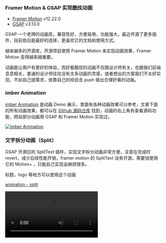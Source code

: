 ### Framer Motion & GSAP 实现酷炫动画

- [Framer Motion](https://motion.dev/docs) v12.22.0
- [GSAP](https://gsap.com/docs/v3/) v3.13.0

GSAP 一个老牌的动画库，兼容性好，方便易用，功能强大，最近开源了更多插件，目前依旧是最好的选择，更喜欢它的文档和使用方式。

越来越多的开源库，开源项目使用 Framer Motion 来实现动画效果，Framer Motion 变得越来越重要。

动画能让用户有更好的体验，而好看酷炫的动画不仅跟设计师有关，也跟我们前端息息相关，普通的设计师往往没有太多动画的灵感，或者想出的方案我们不太好实现，不如自己提需求，依靠自己的经验去 push 做出合理好看的动画。

### imber Animation

[imber Animation](https://imber-animation.netlify.app/) 是动画 Demo 展示，里面有各种动画效果可以参考，文章下面的所有动画效果，都可以在 [Github 源码仓库](https://github.com/imberZsk/animation) 找到，动画的右上角有查看源码功能，网站部分动画用 GSAP 和 Framer Motion 实现过。

<a href="https://imber-animation.netlify.app/" target="_blank" rel="noopener noreferrer" alt="imber Animation">
  <img src="/posts/animate/screenshot.png" alt="imber Animation" />
</a>

### 文字拆分动画（Split）

GSAP 开源后的 SplitText 插件，实现文字拆分动画非常方便，注意在完成时 revert，减少后续性能开销，framer motion 的 SplitText 没有开源，需要钱使用它的 Motion+ ，只能自己实现会麻烦很多。

标题，logo 等地方可以使用这个动画

[animation - split](https://imber-animation.netlify.app/animations/split)

<video src="/posts/animate/split.mov" controls />

组件代码

```tsx
'use client'

import { gsap } from 'gsap'
import { useGSAP } from '@gsap/react'
import { SplitText } from 'gsap/SplitText'
import { useRef } from 'react'

gsap.registerPlugin(SplitText)

const SplitTextGsap = ({ text, className }: { text: string; className?: string }) => {
  const gsapTextRef = useRef<HTMLDivElement>(null)
  useGSAP(() => {
    if (gsapTextRef.current) {
      let split = new SplitText(gsapTextRef.current, { type: 'chars,words' })

      gsap.from(split.chars, {
        autoAlpha: 0,
        yPercent: 'random([-100,100])',
        rotation: 'random([-30,30])',
        ease: 'back.out',
        // repeat: -1,
        // yoyo: true,
        stagger: {
          amount: 0.5,
          from: 'random'
        },
        onComplete: () => {
          split.revert()
        }
      })
    }
  })

  return (
    <div className={`${className}`} ref={gsapTextRef}>
      {text}
    </div>
  )
}

export default SplitTextGsap
```

### 文字高斯模糊动画（Blur）

博客首页的文字高斯模糊动画，也是使用 GSAP 的 SplitText 插件实现，核心逻辑和上面差不多，主要使用 blur 去做每个字的效果。

标题，logo 等地方可以使用这个动画

[animation - blur](https://imber-animation.netlify.app/animations/blur)

<video src="/posts/animate/blur.mov" controls />

组件代码

```tsx
'use client'

import React, { useRef } from 'react'
import { gsap } from 'gsap'
import { useGSAP } from '@gsap/react'
import { SplitText } from 'gsap/SplitText'

// 注册SplitText插件
gsap.registerPlugin(SplitText)

const BlurTextGsap = ({
  text = '',
  children,
  delay = 50, // 默认更快的delay，像React Spring版本
  className = '',
  animateBy = 'words',
  direction = 'top',
  onAnimationComplete,
  ease = 'none' // 使用linear ease让动画更匀速
}) => {
  const containerRef = useRef<HTMLParagraphElement>(null)
  const splitRef = useRef<SplitText | null>(null)

  useGSAP(() => {
    if (!containerRef.current) return

    // 使用SplitText拆分文字
    splitRef.current = new SplitText(containerRef.current, {
      type: animateBy
    })

    const elements = splitRef.current[animateBy] as HTMLElement[]

    // 设置初始状态 - 更接近React Spring版本
    gsap.set(elements, {
      filter: 'blur(10px)',
      opacity: 0,
      y: 0, // 移除y轴移动，更专注于模糊效果
      willChange: 'transform, filter, opacity'
    })

    // 创建时间线动画
    const tl = gsap.timeline({
      onComplete: onAnimationComplete
    })

    // 第一阶段：从完全模糊到半模糊
    tl.to(elements, {
      filter: 'blur(5px)',
      opacity: 0.5,
      y: 0,
      stagger: {
        amount: (elements.length * delay) / 1000, // 使用amount而不是each来控制总时间
        ease: 'none' // stagger也使用linear
      },
      ease: ease
    }).to(elements, {
      filter: 'blur(0px)',
      opacity: 1,
      stagger: {
        amount: (elements.length * delay) / 1000,
        ease: 'none'
      },
      ease: ease
    })

    return () => {
      // 清理SplitText实例
      splitRef.current?.revert()
    }
  }, [text, children, delay, animateBy, direction, onAnimationComplete, ease])

  return (
    <p ref={containerRef} className={`${className}`}>
      {children || text}
    </p>
  )
}

export default BlurTextGsap
```

### 数字递增动画（Add）

GSAP 的 textContent 和 roundProps，可以很方便实现这个效果，Framer Motion 同样简单。

有数字的时候可以考虑这个动画。

[animation - add](https://imber-animation.netlify.app/animations/add)

<video src="/posts/animate/add.mov" controls />

组件代码 GSAP

```tsx
'use client'

import React, { useRef } from 'react'
import gsap from 'gsap'
import { useGSAP } from '@gsap/react'

const AddTextGsap = ({ from, to, className }: { from: number; to: number; className: string }) => {
  const ref = useRef<HTMLHeadingElement>(null)
  useGSAP(() => {
    gsap.to(ref.current, {
      textContent: to,
      duration: 1,
      ease: 'power2.inOut',
      roundProps: 'textContent'
    })
  })

  return (
    <h1 ref={ref} className={className}>
      {from}
    </h1>
  )
}

export default AddTextGsap
```

组件代码 Framer Motion

```tsx
'use client'

import { motion, useMotionValue, useTransform, animate } from 'framer-motion'
import { useEffect } from 'react'

const AddTextFramer = ({ from, to, className }: { from: number; to: number; className: string }) => {
  const count = useMotionValue(from)
  const rounded = useTransform(count, (latest) => Math.round(latest))

  useEffect(() => {
    const animation = animate(count, to, {
      duration: 1,
      ease: 'easeInOut'
    })

    return animation.stop
  }, [count, to])

  return (
    <motion.h1 transition={{ duration: 1, ease: 'easeInOut' }} className={className}>
      <motion.span>{rounded}</motion.span>
    </motion.h1>
  )
}

export default AddTextFramer
```

### 错开动画（Stagger）

gsap 使用 stagger 错开动画，framer motion 使用 transition 的 delay 错开动画。

列表，网格布局 等地方可以使用这个动画。

[animation - stagger](https://imber-animation.netlify.app/animations/stagger/framer)

<video src="/posts/animate/stagger.mov" controls />

同理，这种小方块的布局也是列表形式的，也比较适合 stagger 动画。

<video src="/posts/animate/stagger2.mov" controls />

核心逻辑

```tsx
// gsap
gsap.from('.stagger-item', {
  opacity: 0,
  y: 15,
  stagger: 0.1,
  duration: 0.4
})

// framer motion
{
  postsConfig.map((post, index) => (
    <motion.div
      key={index}
      initial={{ opacity: 0, y: 15 }}
      animate={{ opacity: 1, y: 0 }}
      transition={{ duration: 0.4, delay: index * 0.1 }}
    ></motion.div>
  ))
}
```

### 时间轴动画（Timeline）

做一些简单有执行顺序的动画，比如入场动画片，GSAP 有 timeline 时间线，让动画依次执行，而 Framer Motion 可以设置 delay。

使用 GSAP 的时候这些控制时间轴的 API 比较重要，首先默认是 0.5s

- +=1 - 时间轴末尾后 1 秒（产生间隙）

- -=1 - 时间轴结束前 1 秒（重叠）

- myLabel+=2 - 标签myLabel后 2 秒

- \<+=3 - 上一个动画开始后 3 秒

- \<3 - 与\<+=3 相同（\<或\>后面隐含+=）

- \> -0.5 - 上一个动画结束前 0.5 秒。这就像说上一个动画的结束加上 -0.5

适合入场动画，各种有顺序动画，甚至左右布局的模块，可以依次从透明到显示。

[animation - timeline](https://imber-animation.netlify.app/animations/timeline/gsap)

<video src="/posts/animate/timeline.mp4" controls />

核心逻辑

```tsx
import { motion } from 'framer-motion'
import Image from 'next/image'

const Framer = () => {
  return (
    <section className="min-h-screen overflow-x-hidden bg-black pt-52 text-center text-white">
      <div className="absolute top-32 left-1/2 z-10 -translate-x-1/2">
        <motion.div
          initial={{ opacity: 0, y: 30 }}
          animate={{ opacity: 1, y: 0 }}
          transition={{ duration: 0.5, delay: 0.8 }}
          className="z-10 mx-auto mb-10"
        >
          <Image src="https://fms.res.meizu.com/dms/2023/03/29/221febae-e651-410a-903f-29e0bd051ac7.png" />
        </motion.div>

        <MotionImage
          src="https://fms.res.meizu.com/dms/2023/03/29/399cc024-ff70-4cf2-8011-5b86e6313b1f.png"
          alt="framer motion"
          width={548}
          height={80}
          className="title2"
          containerClassName="z-10"
          initial={{ scale: 5, opacity: 0 }}
          animate={{ scale: 1, opacity: 1 }}
          transition={{ duration: 0.8 }}
        />
      </div>

      <motion.div
        initial={{ x: '10%', opacity: 0 }}
        animate={{ x: 0, opacity: 1 }}
        transition={{ duration: 1, delay: 1.3 }}
      >
        <Image src="https://fms.res.meizu.com/dms/2023/05/24/a8ee0203-5636-4b61-b6bf-7e66b5f671b5.jpg" />
      </motion.div>
    </section>
  )
}

export default Framer
```

### React 退出动画（Exit）

在 React 中，组件删除，通常被立即删除，而没有动画，但可以使用 Framer Motion 和 GSAP 来实现退出动画，比如做打开关闭弹层，这类动画用 <strong>Framer Motion</strong> 更方便，因为它封装了一个 <strong>AnimatePresence</strong> 组件，而 GSAP 需要用 requestAnimationFrame 来判断下一帧的时候等 DOM 渲染好了，再执行动画。

适合弹层，有切换关闭效果的动画。

[animation - exit](https://imber-animation.netlify.app/animations/exit/gsap)

<video src="/posts/animate/exit.mov" controls />

核心逻辑

```tsx
import { AnimatePresence, motion } from 'framer-motion'
;<AnimatePresence>
  {true && (
    <motion.div initial={{ opacity: 0 }} animate={{ opacity: 1 }} exit={{ opacity: 0 }} transition={{ duration: 0.2 }}>
      <motion.div
        initial={{
          opacity: 0,
          scale: 0.95,
          x: '-50%',
          y: '-48%'
        }}
        animate={{
          opacity: 1,
          scale: 1,
          x: '-50%',
          y: '-50%'
        }}
        exit={{
          opacity: 0,
          scale: 0.95,
          x: '-50%',
          y: '-48%'
        }}
        transition={{ duration: 0.2, ease: 'easeOut' }}
      ></motion.div>
    </motion.div>
  )}
</AnimatePresence>
```

### 布局动画（Layout）

这个动画经常使用到，比如博客的主题切换按钮，正常的 flex 布局的切换是没有过渡效果的，使用 Framer Motion 提供的 layout 参数，可以实现布局切换的过渡效果，如果是 GSAP 的话，需要用 Flip 插件实现。

适合布局切换，比如 flex 的 flex-start 和 flex-end 切换。

[animation - layout](https://imber-animation.netlify.app/animations/layout)

[animation - flip](https://imber-animation.netlify.app/animations/flip)

<video src="/posts/animate/layout.mov" controls />
<video src="/posts/animate/flip.mp4" controls />

核心逻辑

```tsx
// 核心是这里的 justify-end justify-start 切换
<button className={` ${isDark ? 'justify-end bg-gray-700 shadow-inner' : 'justify-start bg-blue-200 shadow-inner'} }`}>
  <motion.div
    // 自动处理布局变化
    layout
    transition={{
      // 指定动画类型为弹簧动画
      type: 'spring',
      // 设置动画的视觉感知持续时间为 0.2 秒
      visualDuration: 0.2,
      // 控制弹簧的弹跳强度
      bounce: 0.2
    }}
    // 确保这个元素不会阻挡点击事件
    style={{ pointerEvents: 'none' }}
  >
    {isDark ? <Moon className="h-3 w-3" /> : <Sun className="h-3 w-3" />}
  </motion.div>
</button>
```

### 布局动画 - Tab切换（Tab）

不同元素之间的切换状态，这里使用官方的 Demo，正常这个下划线是没有动画效果，加上 layoutId 和 id 后，可以实现动画过渡效果。

适合布局切换，比如 tab 切换。

[animation - tab](https://imber-animation.netlify.app/animations/tab)

<video src="/posts/animate/tab.mov" controls />

核心逻辑

```tsx
{
  item === selectedTab ? (
    <motion.div
      className="absolute right-0 -bottom-0.5 left-0 h-0.5 bg-[#ff4132]"
      layoutId="underline"
      id="underline"
    />
  ) : null
}
```

### 基础滚动动画（Scroll）

使用 GSAP 的时候，这些 scrollTrigger 的 API 配置很关键，对于 Framer Motion 来说，用 whileInView 来做这种动画，不能用 useScroll 和 useTransform 因为无法删掉它们的链接到滚动条效果。

[animation - scroll](https://imber-animation.netlify.app/animations/scroll/gsap)

```tsx
useGSAP(() => {
  const t1 = gsap.timeline({
    scrollTrigger: {
      markers: true, // 显示标记，方便开发时调试动画触发时机
      trigger: '.box', // 触发动画的元素
      start: 'top center', // 元素相对自身的位置 和 视口的位置，两者重合即触发动画开始
      end: 'bottom 40%', // 元素相对自身的位置 和 视口的位置，两者重合即触发动画结束
      toggleActions: 'play none none reverse', // 动画触发时机，常用的值是 play none none reverse，对应 onEnter, onLeave, onEnterBack, and onLeaveBack
      onEnter: () => {
        console.log('onEnter')
      },
      onLeave: () => {
        console.log('onLeave')
      },
      onEnterBack: () => {
        console.log('onEnterBack')
      },
      onLeaveBack: () => {
        console.log('onLeaveBack')
      },
      onComplete: () => {
        console.log('onComplete')
      }
      // scrub: true // 动画与滚动条绑定，也就是不会直接执行完动画，会跟着滚动条执行
    }
  })

  t1.from('.box', {
    y: 50,
    duration: 0.5, // 默认 0.5s
    autoAlpha: 0, // 透明度
    ease: 'power1.inOut' // 默认 power1.inOut
  })
})
```

> 注意 scrollTrigger 是有顺序的，并且对于图片一定要给个父级和父亲给宽高，否则会计算出问题

GSAP 是基于 ScrollTrigger 插件来滚动动画，Framer Motion 是基于 useScroll 和useTransform 钩子，两者都可以实现滚动动画。

适合滚动动画，比如滚动到某个位置时，出现某个元素。

[animation - scroll](https://imber-animation.netlify.app/animations/scroll/gsap)

<video src="/posts/animate/scroll.mp4" controls />

核心逻辑

```tsx
useGSAP(() => {
  // 通用的 scrollTrigger 配置
  const commonScrollTriggerConfig = {
    markers: true, // 显示标记，方便开发时调试动画触发时机
    start: 'center 90%', // 元素相对自身的位置 和 视口的位置，两者重合即触发动画开始
    toggleActions: 'play none none reverse', // 动画触发时机
    onEnter: () => console.log('onEnter'),
    onLeave: () => console.log('onLeave'),
    onEnterBack: () => console.log('onEnterBack'),
    onLeaveBack: () => console.log('onLeaveBack')
  }

  // 通用的动画配置
  const commonAnimationConfig = {
    duration: 0.5,
    autoAlpha: 0,
    ease: 'power1.inOut'
  }

  // 为每一对 box 创建动画（0-1, 2-3）
  for (let i = 0; i < 4; i += 2) {
    const timeline = gsap.timeline({
      scrollTrigger: {
        ...commonScrollTriggerConfig,
        trigger: `.box${i}` // 以每对的第一个元素作为触发器
      }
    })

    // 第一个 box 从左进入
    timeline.from(`.box${i}`, {
      ...commonAnimationConfig,
      x: '-10%'
    })

    // 第二个 box 从右进入，与第一个动画重叠
    timeline.from(
      `.box${i + 1}`,
      {
        ...commonAnimationConfig,
        x: '10%'
      },
      '-=0.5'
    )
  }
})
```

还可以设置文字的滚动动画，比如边滚动边高亮。

<video src="/posts/animate/scroll2.mp4" controls />

核心逻辑

```tsx
gsap
  .timeline({
    scrollTrigger: {
      trigger: ref.current,
      start: 'top 90%',
      end: '+=1000',
      scrub: 1, // 慢 1s 跟上滚动条
      toggleActions: 'play none none reverse'
    }
  })

  .to('.section2_line', {
    stagger: 0.1,
    y: -40,
    keyframes: {
      '0%': { color: '#4c4c4c' },
      '25%': { color: '#4c4c4c' },
      '50%': { color: '#ffffff' },
      '75%': { color: '#4c4c4c' },
      '100%': { color: '#4c4c4c' }
    }
  })
```

### 滚动动画 + scrub 效果（Scrub）

gsap 的 scrub 效果，也就是动画与滚动条绑定，也就是不会直接执行完动画，会跟着滚动条执行，对于 Framer Motion 来说，用 useScroll 和 useTransform 是默认就有这个效果，而且默认会有 reverse。

还可以用来做局部视差动画

[animation - scrub](https://imber-animation.netlify.app/animations/scrub)

<video src="/posts/animate/scrub.mp4" controls />

核心逻辑

```tsx
useGSAP(() => {
  const t1 = gsap.timeline({
    scrollTrigger: {
      trigger: containerRef.current,
      markers: true,
      start: 'center bottom',
      end: 'top top',
      scrub: 1,
      toggleActions: 'play none none reverse'
    }
  })

  t1.to(containerRef.current, {
    right: '0'
  })
})
```

### 滚动动画 + pin 效果（Pin）

gsap 的 pin 效果，也就是滚动到某个位置时，元素会固定在页面不动，对于 Framer Motion 来说，比较难做和难理解这个效果，方案可以用 paddingBottom 撑开或者给个很高的高度，暂时不做深入研究，还是 GSAP 方便。

[animation - pin](https://imber-animation.netlify.app/animations/pin/gsap)

<video src="/posts/animate/pin.mp4" controls />

核心逻辑

```tsx
useGSAP(() => {
  const t1 = gsap
    .timeline({
      scrollTrigger: {
        trigger: '.section-block',
        start: 'center center',
        end: '+=2000',
        toggleActions: 'play none reverse none',
        pin: true,
        scrub: 1,
        markers: true
      }
    })
    .addLabel('spin')

  t1.to(
    '.section-video ',
    {
      width: '50px',
      height: '50px',
      left: 23,
      top: 265
    },
    'spin'
  )

  t1.to(
    '.section-img',
    {
      autoAlpha: 1
    },
    'spin'
  )

  // 第一组气泡从右侧依次进入
  t1.to(['.bubble1', '.bubble2', '.bubble3'], {
    x: '0%',
    autoAlpha: 1,
    stagger: 0.5 // 每个元素间隔0.5秒
  })

  // 第二组气泡在第一组完成后从左侧依次进入
  t1.to(
    ['.bubble4', '.bubble5', '.bubble6'],
    {
      x: '0%',
      autoAlpha: 1,
      stagger: 0.5, // 每个元素间隔0.5秒
      duration: 0.6
    },
    '+=0.3'
  ) // 在上一个动画完成后延迟0.3秒开始
})
```

### 滚动动画 + 垂直叠层效果（Vertical）

也就是固定对应的屏，之前写的项目用这个也比较好看，如 [领克Z10 starbuff](https://www.xjmzstarauto.com/starbuff)，此外除了下面这种，还有种 [snap](https://codepen.io/GreenSock/pen/YzygYvM) 的效果在一些网页里也挺常见

[animation - vertical](https://imber-animation.netlify.app/animations/vertical/gsap)

<video src="/posts/animate/vertical.mp4" controls />

```tsx
useGSAP(() => {
  ScrollTrigger.create({
    trigger: '.box1',
    start: 'top top',
    end: `+=${window.innerHeight}`,
    pin: '.box1',
    markers: true,
    pinSpacing: false
    // anticipatePin: 1，
  })

  ScrollTrigger.create({
    trigger: '.box2',
    start: 'top top',
    end: `+=${window.innerHeight}`,
    pin: '.box2',
    markers: true,
    pinSpacing: false
    // anticipatePin: 1
  })
})
```

### 滚动动画 + 水平叠层效果（Horizontal）

这里麻烦的地方是一个位置计算和 FOUC 问题，暂时用 invisible 优化

[animation - horizontal](https://imber-animation.netlify.app/animations/horizontal/gsap)

<video src="/posts/animate/horizontal.mp4" controls />

核心逻辑

```tsx
useGSAP(() => {
  const t1 = gsap.timeline({
    scrollTrigger: {
      trigger: '#container',
      start: 'top top',
      end: `+=${window.innerHeight}`,
      pin: true,
      markers: true,
      scrub: 1
    }
  })

  t1.set('.box1', {
    visibility: 'visible'
  })

  t1.from('.box1', {
    height: window.innerHeight,
    width: window.innerWidth,
    transform: `translateX(calc(240px + 50vw))` // 按情况计算
  })

  t1.to('#other-container', {
    x: 0
  })

  t1.to('#inner-container', {
    right: 0
  })
})
```

### 滚动动画 + 视差效果（Parallax）

注意这种动画主要是全屏视差，如果需要局部视差，可以参考用scrub + ScrollTrigger

- data-speed 表示比正常滚动慢多少，对于图片来说，可以在父元素上 overflow hidden，然后内层图片添加 data-speed

- data-lag 表示延迟多少秒开始滚动，需要一定时间赶上

[animation - parallax](https://imber-animation.netlify.app/animations/parallax/gsap)

<video src="/posts/animate/parallax.mp4" controls />

也就是产生不同速率滚动效果，比如背景图片滚动速度不一样，或者文字滚动速度不一样。

核心逻辑

```tsx
useGSAP(() => {
  ScrollSmoother.create({
    smooth: 1, //需要多长时间（以秒为单位）才能“赶上”原始滚动位置
    effects: true, //查找元素上的数据速度和数据滞后属性
    wrapper: '#smooth-wrapper',
    content: '#smooth-content'
  })
})
```

{/* ### SVG 动画（SVG） */}

### 改变浏览器窗口，动画卡顿问题/重置动画问题

### 动画参考

- [GSAP 官方 Demo](https://gsap.com/demos/)
- [meizu 21pro](https://www.meizu.com/21pro/summary)
- [oppo find n5](https://www.oppo.com/cn/smartphones/series-find-n/find-n5/)
- [uiverse](https://uiverse.io/)
- [reactbits](https://www.reactbits.dev/)
- [图片消失效果](https://codepen.io/dev_loop/pen/mdVWRMv)
- [多个图片视差效果](https://codepen.io/GreenSock/pen/OJyPmgX)
- [framer motion 的 Reorder 拖拽动画](https://motion.dev/docs/react-reorder)

### 思考

scrollTrigger 的 pin 属性实时更新问题？

scrollTrigger 的 同时使用 pin 和 matchMedia 属性时，动画错位问题？是否产生另一个问题： HMR 时，动画错乱问题？

刷新位置偏移问题？

